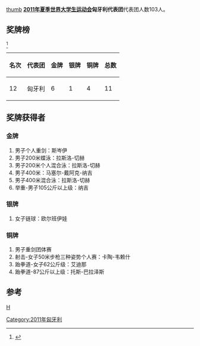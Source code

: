 [[文件:Flag_of_Hungary.svg|thumb]]
'''[[2011年夏季世界大学生运动会|2011年夏季世界大学生运动会]]匈牙利代表团'''代表团人数103人。

==奖牌榜==
<ref>{{Cite web |url=http://match.sz2011.org/Medal/CHI.htm |title=奖牌榜 |accessdate=2011-08-25 |archive-date=2012-07-14 |archive-url=https://archive.is/20120714212414/http://match.sz2011.org/Medal/CHI.htm |dead-url=no }}</ref>
{| class="wikitable"
|-
! 名次 !! 代表团 !! 金牌 !! 银牌 !! 铜牌 !! 总数
|-
| 12 || 匈牙利  || 6  || 1  || 4  || 11
|}
==奖牌获得者==
===金牌===
#男子个人重剑：斯岑伊
#男子200米蝶泳：拉斯洛-切赫
#男子200米个人混合泳：拉斯洛-切赫
#男子400米：马塞尔-戴阿克-纳吉
#男子400米混合泳：拉斯洛-切赫
#举重-男子105公斤以上级：纳吉
===银牌===
#女子链球：欧尔班伊娃
===铜牌===
#男子重剑团体赛
#射击-女子50米步枪三种姿势个人赛：卡陶-韦赖什
#跆拳道-女子62公斤级：艾迪那
#跆拳道-87公斤以上级：托斯-巴拉泽斯
==参考==
<references/>
{{2011年夏季世界大学生运动会代表团}}
[[分类:2011年夏季世界大学生运动会代表团|H]]
[[Category:2011年匈牙利|Category:2011年匈牙利]]